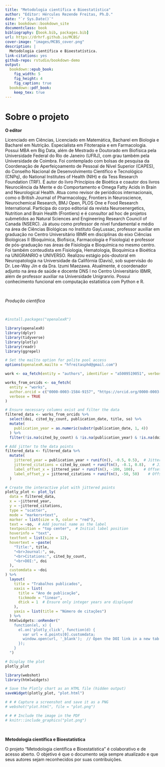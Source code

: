 ```yaml
---
title: "Metodologia científica e Bioestatística"
author: "Editor: Hércules Rezende Freitas, Ph.D."
date: "`r Sys.Date()`"
site: bookdown::bookdown_site
documentclass: book
bibliography: [book.bib, packages.bib]
url: https://drhrf.github.io/MCBS/
cover-image: "images/MCBS_cover.png"
description: |
  Metodologia científica e Bioestatística.
link-citations: yes
github-repo: rstudio/bookdown-demo
output:
  bookdown::epub_book:
    fig_width: 5
    fig_height: 4
    fig_caption: true
  bookdown::pdf_book:
    keep_tex: true
---
```


# Sobre o projeto

**O editor**

Licenciado em Ciências, Licenciado em Matemática, Bacharel em Biologia e Bacharel em Nutrição. Especialista em Fitoterapia e em Farmacologia. Possui MBA em Big Data, além de Mestrado e Doutorado em Biofísica pela Universidade Federal do Rio de Janeiro (UFRJ), com grau também pela Universidade de Coimbra. Foi contemplado com bolsas de pesquisa da Coordenação de Aperfeiçoamento de Pessoal de Nível Superior (CAPES), do Conselho Nacional de Desenvolvimento Científico e Tecnológico (CNPq), do National Institutes of Health (NIH) e da Tess Research Foundation (TRF). É autor do livro Princípios de Bioética e coautor dos livros Neurociência da Mente e do Comportamento e Omega Fatty Acids in Brain and Neurological Health. Atua como revisor de periódicos internacionais, como o British Journal of Pharmacology, Frontiers in Neuroscience, Neurochemical Research, BMJ Open, PLOS One e Food Research International. Participa do corpo editorial da revista Neuroenergetics, Nutrition and Brain Health (Frontiers) e é consultor ad hoc de projetos submetidos ao Natural Sciences and Engineering Research Council of Canada (NSERC). Já atuou como professor de nível fundamental e médio na área de Ciências Biológicas no Instituto GayLussac, professor auxiliar em graduação no Centro Universitário IBMR em disciplinas do eixo Ciências Biológicas II (Bioquímica, Biofísica, Farmacologia e Fisiologia) e professor de pós-graduação nas áreas de Fisiologia e Bioquímica no mesmo centro. Foi também conteudista em Fisiologia, Hematologia, Bioquímica e Bioética na UNIGRANRIO e UNIVERSO. Realizou estágio pós-doutoral em Neuropatologia na Universidade da Califórnia (Davis), sob supervisão do Dr. Lee-Way Jin e da Dra. Izumi Maezawa. Atualmente, é coordenador adjunto na área de saúde e docente DNS I no Centro Universitário IBMR, além de professor auxiliar na Universidade Unigranrio. Possui conhecimento funcional em computação estatística com Python e R.

<br />

*Produção científica*

<br />

```r

#install.packages("openalexR")

library(openalexR)
library(dplyr)
library(tidyverse)
library(plotly)
library(readr)
library(ggrepel)

# Set the mailto option for polite pool access
options(openalexR.mailto = "hfreitasphd@gmail.com")

work <- oa_fetch(entity = "authors", identifier = "a5009519051", verbose = TRUE)

works_from_orcids <- oa_fetch(
  entity = "works",
  author.orcid = c("0000-0003-1584-9157", "https://orcid.org/0000-0003-1584-9157"),
  verbose = TRUE
)

# Ensure necessary columns exist and filter the data
filtered_data <- works_from_orcids %>%
  select(doi, cited_by_count, publication_date, title, so) %>%
  mutate(
    publication_year = as.numeric(substr(publication_date, 1, 4))
  ) %>%
  filter(!is.na(cited_by_count) & !is.na(publication_year) & !is.na(doi) & !is.na(title) & !is.na(so))

# Add jitter to the data points
filtered_data <- filtered_data %>%
  mutate(
    jittered_year = publication_year + runif(n(), -0.5, 0.5),  # Jitter for x-axis
    jittered_citations = cited_by_count + runif(n(), -0.1, 0.8),   # Jitter for y-axis
    label_offset_x = jittered_year + runif(n(), -100, 100),    # Offset labels near jittered x
    label_offset_y = jittered_citations + runif(n(), -50, 50)    # Offset labels near jittered y
  )

# Create the interactive plot with jittered points
plotly_plot <- plot_ly(
  data = filtered_data,
  x = ~jittered_year,
  y = ~jittered_citations,
  type = "scatter",
  mode = "markers+text",
  marker = list(size = 9, color = "red"),
  text = ~so,  # Add journal name as the label
  textposition = "top center",  # Initial label position
  hoverinfo = "text",
  textfont = list(size = 12),
  hovertext = ~paste(
    "Title:", title,
    "<br>Journal:", so,
    "<br>Citations:", cited_by_count,
    "<br>DOI:", doi
  ),
  customdata = ~doi
) %>%
  layout(
    title = "Trabalhos publicados",
    xaxis = list(
      title = "Ano de publicação",
      tickmode = "linear",
      dtick = 1  # Ensure only integer years are displayed
    ),
    yaxis = list(title = "Número de citações")
  ) %>%
  htmlwidgets::onRender("
    function(el, x) {
      el.on('plotly_click', function(d) {
        var url = d.points[0].customdata;
        window.open(url, '_blank');  // Open the DOI link in a new tab
      });
    }
  ")

# Display the plot
plotly_plot

```

```r

library(webshot)
library(htmlwidgets)

# Save the Plotly chart as an HTML file (hidden output)
saveWidget(plotly_plot, "plot.html")

# # # Capture a screenshot and save it as a PNG
# webshot("plot.html", file = "plot.png")

# # # Include the image in the PDF
# knitr::include_graphics("plot.png")
```

<br />

**Metodologia científica e Bioestatística**

O projeto "Metodologia científica e Bioestatística" é colaborativo e de acesso aberto. O objetivo é que o documento seja sempre atualizado e que seus autores sejam reconhecidos por suas contribuições.
